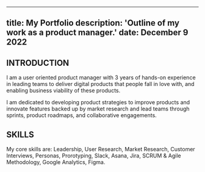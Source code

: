 ----
title: My Portfolio
description: 'Outline of my work as a product manager.'
date: December 9 2022
----

## INTRODUCTION

 I am a user oriented product manager with 3 years of hands-on experience in leading teams to deliver digital products that people fall in love with, and enabling business viability of these products. 
 
 I am dedicated to developing product strategies to improve products and innovate features backed up by market research and lead teams through sprints, product roadmaps, and collaborative engagements.
 
 ## SKILLS
 
 My core skills are: Leadership, User Research, Market Research, Customer Interviews, Personas, Prorotyping, Slack, Asana, Jira, SCRUM & Agile Methodology, Google Analytics, Figma.
 

